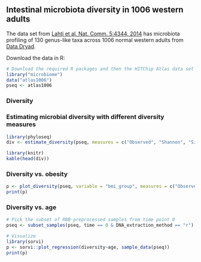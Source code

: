 ## Intestinal microbiota diversity in 1006 western adults

The data set from [Lahti et al. Nat. Comm. 5:4344,
2014](http://www.nature.com/ncomms/2014/140708/ncomms5344/full/ncomms5344.html)
has microbiota profiling of 130 genus-like taxa across 1006 normal
western adults from [Data Dryad](http://doi.org/10.5061/dryad.pk75d).

Download the data in R:

```r
# Download the required R packages and then the HITChip Atlas data set
library("microbiome")
data("atlas1006")
pseq <- atlas1006
```


### Diversity 

### Estimating microbial diversity with different diversity measures

```r
library(phyloseq)
div <- estimate_diversity(pseq, measures = c("Observed", "Shannon", "Simpson"))

library(knitr)
kable(head(div))
```


### Diversity vs. obesity

```r
p <- plot_diversity(pseq, variable = "bmi_group", measures = c("Observed", "Shannon", "Simpson"), det.th = 250)
print(p)
```


### Diversity vs. age

```r
# Pick the subset of RBB-preprocessed samples from time point 0
pseq <- subset_samples(pseq, time == 0 & DNA_extraction_method == "r")

# Visualize
library(sorvi)
p <- sorvi::plot_regression(diversity~age, sample_data(pseq))
print(p)
```


